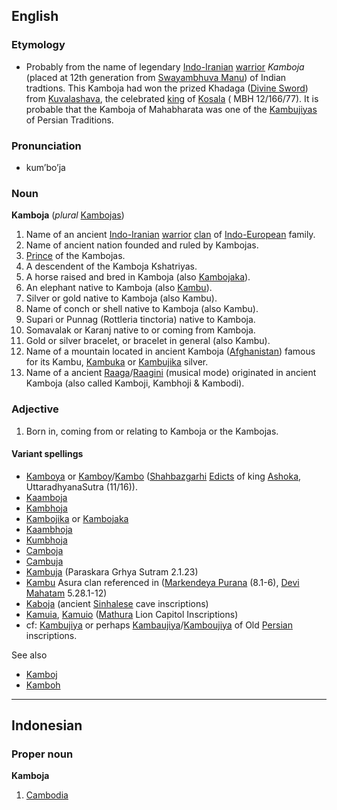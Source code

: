 {{wikipedia}}

==English==
===Etymology===
*Probably from the name of legendary [[Indo-Iranian]] [[warrior]] ''Kamboja'' (placed  at 12th generation from [[Swayambhuva Manu]]) of Indian tradtions. This Kamboja had won the prized Khadaga ([[Divine Sword]]) from [[Kuvalashava]], the celebrated [[Monarch|king]]  of [[Kosala]] ( MBH 12/166/77). It is probable that the Kamboja of Mahabharata was one of the [[Kambujiya]]s of Persian Traditions. 

===Pronunciation===
*kum’bo’ja

===Noun===
'''Kamboja'''  (''plural''  [[Kambojas]])

# Name of an ancient [[Indo-Iranian]] [[warrior]] [[clan]] of [[Indo-European]] family. 
# Name of ancient nation founded and ruled by Kambojas. 
# [[Monarch|Prince]] of the Kambojas. 
# A descendent of the Kamboja Kshatriyas.
# A horse raised and bred in Kamboja (also [[Kambojaka]]).
# An elephant native to Kamboja  (also [[Kambu]]).
# Silver or gold native to Kamboja (also Kambu).
# Name of conch or shell native to Kamboja (also Kambu).
# Supari or Punnag  (Rottleria tinctoria) native to Kamboja.
# Somavalak or Karanj native to or coming from Kamboja.
# Gold or silver bracelet, or bracelet in general (also Kambu).
# Name of a mountain located in ancient Kamboja ([[Afghanistan]]) famous for its Kambu, [[Kambuka]] or [[Kambujika]] silver.
# Name of a ancient [[Raaga]]/[[Raagini]] (musical mode) originated in ancient Kamboja (also called Kamboji, Kambhoji & Kambodi).

===Adjective===

# Born in, coming from or relating to Kamboja or the Kambojas.

====Variant spellings====
*[[Kamboya]] or [[Kamboy]]/[[Kambo]]  ([[Shahbazgarhi]] [[Edicts]] of king [[Ashoka]], UttaradhyanaSutra (11/16)).
*[[Kaamboja]]
*[[Kambhoja]]
*[[Kambojika]] or [[Kambojaka]]
*[[Kaambhoja]]
*[[Kumbhoja]]
*[[Camboja]]
*[[Cambuja]]
*[[Kambuja]] (Paraskara Grhya Sutram 2.1.23)
*[[Kambu]]  Asura clan referenced in ([[Markendeya Purana]] (8.1-6), [[Devi Mahatam]] 5.28.1-12)
*[[Kaboja]] (ancient [[Sinhalese]] cave inscriptions)
*[[Kamuia]], [[Kamuio]] ([[Mathura]] Lion Capitol Inscriptions)
*cf: [[Kambujiya]] or perhaps [[Kambaujiya]]/[[Kamboujiya]] of Old [[Persian]] inscriptions.

See also 
*[[Kamboj]]
*[[Kamboh]]

----

==Indonesian==
===Proper noun===
'''Kamboja'''

# [[Cambodia]]